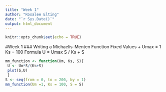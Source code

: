 ```yaml
---
title: "Week 1"
author: "Rosalee Elting"
date: "`r Sys.Date()`"
output: html_document
---
```


```r
knitr::opts_chunk$set(echo = TRUE)
```
#Week 1
### Writing a Michaelis-Menten Function 
Fixed Values + Umax = 1 
Ks = 100 
Formula U = Umax S / Ks + S
 
```r
mm_function <- function(Um, Ks, S){
 U <- Um*S/(Ks+S)
 plot(S,U)
 }
S <- seq(from = 0, to = 200, by = 1)
mm_function(Um =1, Ks = 100, S = S)
  
```


